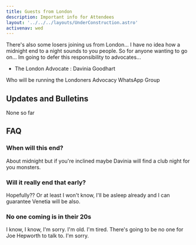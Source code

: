 ```yaml
---
title: Guests from London
description: Important info for Attendees
layout: '../../../layouts/UnderConstruction.astro'
activenav: wed
---
```


There's also some losers joining us from London... I have no idea how a midnight end to
a night sounds to you people. So for anyone wanting to go on... Im going to defer this responsibility to advocates...

* The London Advocate : Davinia Goodhart

Who will be running the Londoners Advocacy WhatsApp Group

## Updates and Bulletins

None so far

## FAQ

### When will this end?

About midnight but if you're inclined maybe Davinia will find a club night for you
monsters.

### Will it really end that early?

Hopefully?? Or at least I won't know, I'll be asleep already and I can guarantee
Venetia will be also.

### No one coming is in their 20s

I know, I know, I'm sorry. I'm old. I'm tired. There's going to be no one for Joe
Hepworth to talk to. I'm sorry.
